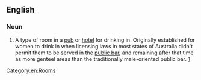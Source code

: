 ==English==
===Noun===
{{en-noun|sg=[[ladies]]' [[lounge]]}}
# {{Australia}} A type of room in a [[pub]] or [[hotel]] for drinking in.  Originally established for women to drink in when licensing laws in most states of Australia didn't permit them to be served in the [[public bar]], and remaining after that time as more genteel areas than the traditionally male-oriented public bar. [http://www.abc.net.au/gnt/history/Transcripts/s971451.htm]
[[Category:en:Rooms]]